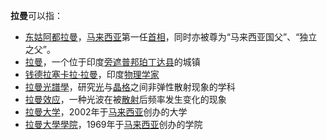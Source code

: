 '''拉曼'''可以指：

* [[东姑阿都拉曼|东姑阿都拉曼]]，[[马来西亚|马来西亚]]第一任[[马来西亚首相|首相]]，同时亦被尊为“马来西亚国父”、“独立之父”。
*[[拉曼_(印度城镇)|拉曼]]，一个位于印度[[旁遮普邦|旁遮普邦]][[珀丁达县|珀丁达县]]的城镇
* [[钱德拉塞卡拉·拉曼|钱德拉塞卡拉·拉曼]]，印度[[物理学家|物理学家]]
* [[拉曼光譜學|拉曼光譜學]]，研究[[光|光]]与[[晶格|晶格]]之间非弹性散射现象的学科
* [[拉曼效应|拉曼效应]]，一种光波在被[[散射|散射]]后频率发生变化的现象
* [[拉曼大学|拉曼大学]]，2002年于[[马来西亚|马来西亚]]创办的大学
* [[拉曼大學學院|拉曼大學學院]]，1969年于[[马来西亚|马来西亚]]创办的学院

{{Disambig|cat=二字消歧义}}